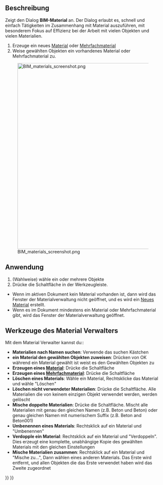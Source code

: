 <languages/>

{{Docnav/de
|[[BIM_Layers/de|Ebenen]]
|[[Arch_Schedule/de|Terminplan]]
|[[BIM_Workbench/de|BIM]]
|IconL=BIM_Layers.svg
|IconR=Arch_Schedule.svg
|IconC=Workbench_BIM.svg
}}

{{GuiCommand/de
|Name=BIM Material
|Name/de=BIM Material
|MenuLocation=Verwalten → Material
|Workbenches=[[BIM_Workbench/de|BIM]]
}}

<span id="Description"></span>
==Beschreibung==

Zeigt den Dialog '''BIM-Material''' an. Der Dialog erlaubt es, schnell und einfach Tätigkeiten im Zusammenhang mit Material auszuführen, mit besonderem Fokus auf Effizienz bei der Arbeit mit vielen Objekten und vielen Materialien.

# Erzeuge ein neues  [[Arch_SetMaterial/de|Material]] oder [[Arch MultiMaterial/de|Mehrfachmaterial]]
# Weise gewählten Objekten ein vorhandenes Material oder Mehrfachmaterial zu.

[[Image:BIM materials screenshot.png|600px]]

{{Caption|Der Material Verwalter}}

<span id="Usage"></span>
==Anwendung==

# (Wahlweise) wähle ein oder mehrere Objekte
# Drücke die {{Button|[[Image:BIM_Material.svg|16px]] [[BIM_Material/de|Material]]}} Schaltfläche in der Werkzeugleiste.

* Wenn im aktiven Dokument kein Material vorhanden ist, dann wird das Fenster der Materialverwaltung nicht geöffnet, und es wird ein [[Arch_SetMaterial/de|Neues Material]] erstellt.
* Wenn es im Dokument mindestens ein Material oder Mehrfachmaterial gibt, wird das Fenster der Materialverwaltung geöffnet.

<span id="Material_manager_tools"></span>
==Werkzeuge des Material Verwalters==

Mit dem Material Verwalter kannst du::

* '''Materialien nach Namen suchen''': Verwende das suchen Kästchen
* '''ein Material den gewählten Objekten zuweisen''': Drücken von OK während ein Material gewählt ist weist es den Gewählten Objekten zu
* '''Erzeugen eines [[Arch_SetMaterial/de|Material]]''': Drücke die {{Button|Erzeuge neues Material}} Schaltfläche
* '''Erzeugen eines [[Arch MultiMaterial/de|Mehrfachmaterial]]''': Drücke die {{Button|Erzeuge Mehrfachmaterial}} Schaltfläche
* '''Löschen eines Materials''': Wähle ein Material, Rechtsklicke das Material und wähle "Löschen"
* '''Löschen nicht verwendeter Materialien''': Drücke die {{Button|Lösche nicht Verwendet}} Schaltfläche. Alle Materialien die von keinem einzigen Objekt verwendet werden, werden gelöscht
* '''Mische doppelte Materialien''': Drücke die {{Button|Mische doppelte}} Schaltfläche. Mischt alle Materialien mit genau den gleichen Namen (z.B. Beton und Beton) oder genau gleichen Namen mit numerischem Suffix (z.B. Beton and Beton001)
* '''Umbenennen eines Materials''': Rechtsklick auf ein Material und "Umbenennen"
* '''Verdopple ein Material''': Rechtsklick auf ein Material und "Verdoppeln". Dies erzeugt eine komplette, unabhängige Kopie des gewählten Materials mit den gleichen Einstellungen
* '''Mische Materialien zusammen''': Rechtsklick auf ein Material und "Mische zu...", Dann wählen eines anderen Materials. Das Erste wird entfernt, und allen Objekten die das Erste verwendet haben wird das Zweite zugeordnet


{{Docnav/de
|[[BIM_Layers/de|Ebenen]]
|[[Arch_Schedule/de|Terminplan]]
|[[BIM_Workbench/de|BIM]]
|IconL=BIM_Layers.svg
|IconR=Arch_Schedule.svg
|IconC=Workbench_BIM.svg
}}

{{BIM_Tools_navi{{#translation:}}}}
{{Userdocnavi{{#translation:}}}}